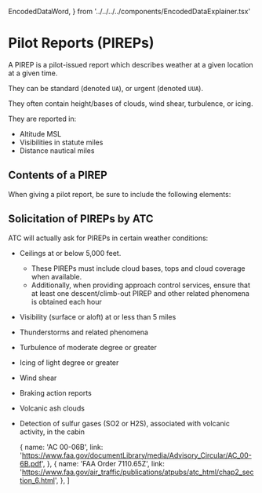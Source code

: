   EncodedDataWord,
} from '../../../../components/EncodedDataExplainer.tsx'


# Pilot Reports (PIREPs)

A PIREP is a pilot-issued report which describes weather at a given location at
a given time.

They can be standard (denoted `UA`), or urgent (denoted `UUA`).

They often contain height/bases of clouds, wind shear, turbulence, or icing.

They are reported in:

- Altitude MSL
- Visibilities in statute miles
- Distance nautical miles

## Contents of a PIREP

When giving a pilot report, be sure to include the following elements:

<Acronym>
  <AcronymRow letter="L" title="Location" notes="Location of your report" />
  <AcronymRow letter="A" title="Altitude" notes="Altitude of the report" />
  <AcronymRow letter="T" title="Time" notes="Time of the report in zulu time" />
  <AcronymRow letter="T" title="Type of aircraft" notes="E.g. C172, BE36" />
  <AcronymRow
    letter="O"
    title="Observation"
    notes="What you're observering. This could be wind, sky condition, cloud tops, turbulence, icing. Not every element need to be in your report."
  />
</Acronym>

## Solicitation of PIREPs by ATC

ATC will actually ask for PIREPs in certain weather conditions:

- Ceilings at or below 5,000 feet.
  - These PIREPs must include cloud bases, tops and cloud coverage when
    available.
  - Additionally, when providing approach control services, ensure that at least
    one descent/climb-out PIREP and other related phenomena is obtained each
    hour
- Visibility (surface or aloft) at or less than 5 miles
- Thunderstorms and related phenomena
- Turbulence of moderate degree or greater
- Icing of light degree or greater
- Wind shear
- Braking action reports
- Volcanic ash clouds
- Detection of sulfur gases (SO2 or H2S), associated with volcanic activity, in
  the cabin

  {
    name: 'AC 00-06B',
    link: 'https://www.faa.gov/documentLibrary/media/Advisory_Circular/AC_00-6B.pdf',
  },
  {
    name: 'FAA Order 7110.65Z',
    link: 'https://www.faa.gov/air_traffic/publications/atpubs/atc_html/chap2_section_6.html',
  },
]
